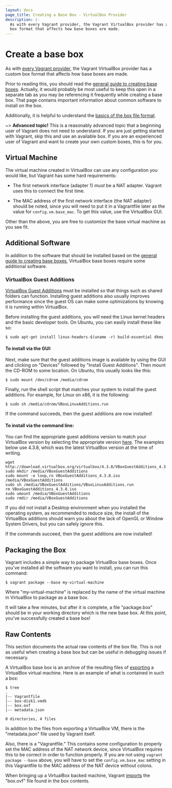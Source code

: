 ```yaml
---
layout: docs
page_title: Creating a Base Box - VirtualBox Provider
description: |-
  As with every Vagrant provider, the Vagrant VirtualBox provider has a custom
  box format that affects how base boxes are made.
---
```


# Create a base box

As with [every Vagrant provider](/vagrant/docs/providers/basic_usage), the
Vagrant VirtualBox provider has a custom box format that affects how base
boxes are made.

Prior to reading this, you should read the
[general guide to creating base boxes](/vagrant/docs/boxes/base). Actually,
it would probably be most useful to keep this open in a separate tab
as you may be referencing it frequently while creating a base box. That
page contains important information about common software to install
on the box.

Additionally, it is helpful to understand the
[basics of the box file format](/vagrant/docs/boxes/format).

~> **Advanced topic!** This is a reasonably advanced topic that
a beginning user of Vagrant does not need to understand. If you are
just getting started with Vagrant, skip this and use an available
box. If you are an experienced user of Vagrant and want to create
your own custom boxes, this is for you.

## Virtual Machine

The virtual machine created in VirtualBox can use any configuration you would
like, but Vagrant has some hard requirements:

- The first network interface (adapter 1) _must_ be a NAT adapter.
  Vagrant uses this to connect the first time.

- The MAC address of the first network interface (the NAT adapter)
  should be noted, since you will need to put it in a Vagrantfile
  later as the value for `config.vm.base_mac`. To get this value, use
  the VirtualBox GUI.

Other than the above, you are free to customize the base virtual machine
as you see fit.

## Additional Software

In addition to the software that should be installed based on the
[general guide to creating base boxes](/vagrant/docs/boxes/base),
VirtualBox base boxes require some additional software.

### VirtualBox Guest Additions

[VirtualBox Guest Additions](https://www.virtualbox.org/manual/ch04.html)
must be installed so that things such as shared folders can function.
Installing guest additions also usually improves performance since the guest
OS can make some optimizations by knowing it is running within VirtualBox.

Before installing the guest additions, you will need the Linux kernel headers
and the basic developer tools. On Ubuntu, you can easily install these like
so:

```shell-session
$ sudo apt-get install linux-headers-$(uname -r) build-essential dkms
```

#### To install via the GUI:

Next, make sure that the guest additions image is available by using the
GUI and clicking on "Devices" followed by "Install Guest Additions".
Then mount the CD-ROM to some location. On Ubuntu, this usually looks like
this:

```shell-session
$ sudo mount /dev/cdrom /media/cdrom
```

Finally, run the shell script that matches your system to install the
guest additions. For example, for Linux on x86, it is the following:

```shell-session
$ sudo sh /media/cdrom/VBoxLinuxAdditions.run
```

If the command succeeds, then the guest additions are now installed!

#### To install via the command line:

You can find the appropriate guest additions version to match your VirtualBox
version by selecting the appropriate version
[here](http://download.virtualbox.org/virtualbox/). The examples below use
4.3.8, which was the latest VirtualBox version at the time of writing.

```text
wget http://download.virtualbox.org/virtualbox/4.3.8/VBoxGuestAdditions_4.3.8.iso
sudo mkdir /media/VBoxGuestAdditions
sudo mount -o loop,ro VBoxGuestAdditions_4.3.8.iso /media/VBoxGuestAdditions
sudo sh /media/VBoxGuestAdditions/VBoxLinuxAdditions.run
rm VBoxGuestAdditions_4.3.8.iso
sudo umount /media/VBoxGuestAdditions
sudo rmdir /media/VBoxGuestAdditions
```

If you did not install a Desktop environment when you installed the operating
system, as recommended to reduce size, the install of the VirtualBox additions
should warn you about the lack of OpenGL or Window System Drivers, but you can
safely ignore this.

If the commands succeed, then the guest additions are now installed!

## Packaging the Box

Vagrant includes a simple way to package VirtualBox base boxes. Once you've
installed all the software you want to install, you can run this command:

```shell-session
$ vagrant package --base my-virtual-machine
```

Where "my-virtual-machine" is replaced by the name of the virtual machine
in VirtualBox to package as a base box.

It will take a few minutes, but after it is complete, a file "package.box"
should be in your working directory which is the new base box. At this
point, you've successfully created a base box!

## Raw Contents

This section documents the actual raw contents of the box file. This is not
as useful when creating a base box but can be useful in debugging issues
if necessary.

A VirtualBox base box is an archive of the resulting files of
[exporting](https://www.virtualbox.org/manual/ch08.html#vboxmanage-export)
a VirtualBox virtual machine. Here is an example of what is contained
in such a box:

```shell-session
$ tree
.
|-- Vagrantfile
|-- box-disk1.vmdk
|-- box.ovf
|-- metadata.json

0 directories, 4 files
```

In addition to the files from exporting a VirtualBox VM, there is
the "metadata.json" file used by Vagrant itself.

Also, there is a "Vagrantfile." This contains some configuration to
properly set the MAC address of the NAT network device, since VirtualBox
requires this to be correct in order to function properly. If you are
not using `vagrant package --base` above, you will have to set the
`config.vm.base_mac` setting in this Vagrantfile to the MAC address
of the NAT device without colons.

When bringing up a VirtualBox backed machine, Vagrant
[imports](https://www.virtualbox.org/manual/ch08.html#vboxmanage-import)
the "box.ovf" file found in the box contents.
